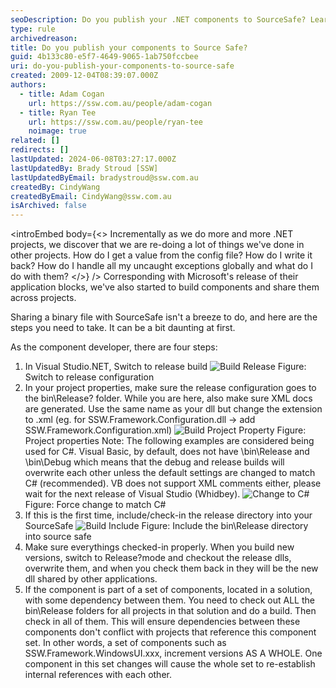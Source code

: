 ```yaml
---
seoDescription: Do you publish your .NET components to SourceSafe? Learn how to share binary files with SourceSafe by following these four steps.
type: rule
archivedreason:
title: Do you publish your components to Source Safe?
guid: 4b133c80-e5f7-4649-9065-1ab750fccbee
uri: do-you-publish-your-components-to-source-safe
created: 2009-12-04T08:39:07.000Z
authors:
  - title: Adam Cogan
    url: https://ssw.com.au/people/adam-cogan
  - title: Ryan Tee
    url: https://ssw.com.au/people/ryan-tee
    noimage: true
related: []
redirects: []
lastUpdated: 2024-06-08T03:27:17.000Z
lastUpdatedBy: Brady Stroud [SSW]
lastUpdatedByEmail: bradystroud@ssw.com.au
createdBy: CindyWang
createdByEmail: CindyWang@ssw.com.au
isArchived: false
---
```


<introEmbed
  body={<>
Incrementally as we do more and more .NET projects, we discover that we are re-doing a lot of things we've done in other projects. How do I get a value from the config file? How do I write it back? How do I handle all my uncaught exceptions globally and what do I do with them?
  </>}
/>
Corresponding with Microsoft's release of their application blocks, we've also started to build components and share them across projects.

Sharing a binary file with SourceSafe isn't a breeze to do, and here are the steps you need to take. It can be a bit daunting at first.

As the component developer, there are four steps:

1. In Visual Studio.NET, Switch to release build
   ![Build Release](/uploads/rules/do-you-publish-your-components-to-source-safe/build_release.jpg) Figure: Switch to release configuration
2. In your project properties, make sure the release configuration goes to the bin\Release? folder. While you are here, also make sure XML docs are generated. Use the same name as your dll but change the extension to .xml (eg. for SSW.Framework.Configuration.dll -&gt; add SSW.Framework.Configuration.xml)
   ![Build Project Property](/uploads/rules/do-you-publish-your-components-to-source-safe/build_projectproperty_small.jpg) Figure: Project properties Note: The following examples are considered being used for C#. Visual Basic, by default, does not have \bin\Release and \bin\Debug which means that the debug and release builds will overwrite each other unless the default settings are changed to match C# (recommended). VB does not support XML comments either, please wait for the next release of Visual Studio (Whidbey).
   ![Change to C#](/uploads/rules/do-you-publish-your-components-to-source-safe/changetocsharp.jpg) Figure: Force change to match C#
3. If this is the first time, include/check-in the release directory into your SourceSafe
   ![Build Include](/uploads/rules/do-you-publish-your-components-to-source-safe/build_include.jpg) Figure: Include the bin\Release directory into source safe
4. Make sure everythings checked-in properly. When you build new versions, switch to Release?mode and checkout the release dlls, overwrite them, and when you check them back in they will be the new dll shared by other applications.
5. If the component is part of a set of components, located in a solution, with some dependency between them. You need to check out ALL the bin\Release folders for all projects in that solution and do a build. Then check in all of them. This will ensure dependencies between these components don't conflict with projects that reference this component set.
   In other words, a set of components such as SSW.Framework.WindowsUI.xxx, increment versions AS A WHOLE. One component in this set changes will cause the whole set to re-establish internal references with each other.
